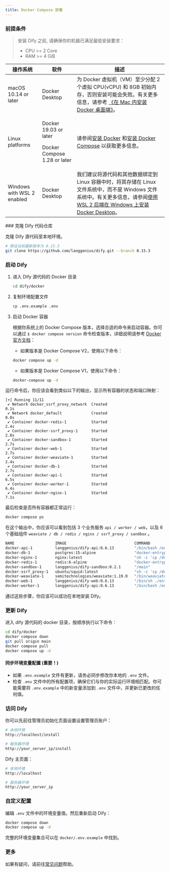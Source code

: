 ```yaml
---
title: Docker Compose 部署
---
```


### 前提条件

> 安装 Dify 之前, 请确保你的机器已满足最低安装要求：
>
> * CPU >= 2 Core
> * RAM >= 4 GiB

<table>
  <thead>
    <tr>
      <th>操作系统</th>
      <th>软件</th>
      <th>描述</th>
    </tr>
  </thead>
  <tbody>
    <tr>
      <td>macOS 10.14 or later</td>
      <td>Docker Desktop</td>
      <td>为 Docker 虚拟机（VM）至少分配 2 个虚拟 CPU(vCPU) 和 8GB 初始内存，否则安装可能会失败。有关更多信息，请参考 <a href="https://docs.docker.com/desktop/install/mac-install/">《在 Mac 内安装 Docker 桌面端》</a>。</td>
    </tr>
    <tr>
      <td>Linux platforms</td>
      <td>
        <p>Docker 19.03 or later</p>
        <p>Docker Compose 1.28 or later</p>
      </td>
      <td>请参阅<a href="https://docs.docker.com/engine/install/">安装 Docker</a> 和<a href="https://docs.docker.com/compose/install/">安装 Docker Compose</a> 以获取更多信息。</td>
    </tr>
    <tr>
      <td>Windows with WSL 2 enabled</td>
      <td>
        <p>Docker Desktop</p>
        <p></p>
      </td>
      <td>我们建议将源代码和其他数据绑定到 Linux 容器中时，将其存储在 Linux 文件系统中，而不是 Windows 文件系统中。有关更多信息，请参阅<a href="https://docs.docker.com/desktop/windows/install/#wsl-2-backend">使用 WSL 2 后端在 Windows 上安装 Docker Desktop</a>。</td>
    </tr>
  </tbody>
</table>
### 克隆 Dify 代码仓库

克隆 Dify 源代码至本地环境。

```bash
# 假设当前最新版本为 0.15.3
git clone https://github.com/langgenius/dify.git --branch 0.15.3
```

### 启动 Dify

1.  进入 Dify 源代码的 Docker 目录

    ```bash
    cd dify/docker
    ```
2.  复制环境配置文件

    ```bash
    cp .env.example .env
    ```
3.  启动 Docker 容器

    根据你系统上的 Docker Compose 版本，选择合适的命令来启动容器。你可以通过 `$ docker compose version` 命令检查版本，详细说明请参考 [Docker 官方文档](https://docs.docker.com/compose/#compose-v2-and-the-new-docker-compose-command)：

    * 如果版本是 Docker Compose V2，使用以下命令：

    ```bash
    docker compose up -d
    ```

    * 如果版本是 Docker Compose V1，使用以下命令：

    ```bash
    docker-compose up -d
    ```

运行命令后，你应该会看到类似以下的输出，显示所有容器的状态和端口映射：

```Shell
[+] Running 11/11
 ✔ Network docker_ssrf_proxy_network  Created                                                                 0.1s 
 ✔ Network docker_default             Created                                                                 0.0s 
 ✔ Container docker-redis-1           Started                                                                 2.4s 
 ✔ Container docker-ssrf_proxy-1      Started                                                                 2.8s 
 ✔ Container docker-sandbox-1         Started                                                                 2.7s 
 ✔ Container docker-web-1             Started                                                                 2.7s 
 ✔ Container docker-weaviate-1        Started                                                                 2.4s 
 ✔ Container docker-db-1              Started                                                                 2.7s 
 ✔ Container docker-api-1             Started                                                                 6.5s 
 ✔ Container docker-worker-1          Started                                                                 6.4s 
 ✔ Container docker-nginx-1           Started                                                                 7.1s
```

最后检查是否所有容器都正常运行：

```bash
docker compose ps
```

在这个输出中，你应该可以看到包括 3 个业务服务 `api / worker / web`，以及 6 个基础组件 `weaviate / db / redis / nginx / ssrf_proxy / sandbox` 。

```bash
NAME                  IMAGE                              COMMAND                   SERVICE      CREATED              STATUS                        PORTS
docker-api-1          langgenius/dify-api:0.6.13         "/bin/bash /entrypoi…"   api          About a minute ago   Up About a minute             5001/tcp
docker-db-1           postgres:15-alpine                 "docker-entrypoint.s…"   db           About a minute ago   Up About a minute (healthy)   5432/tcp
docker-nginx-1        nginx:latest                       "sh -c 'cp /docker-e…"   nginx        About a minute ago   Up About a minute             0.0.0.0:80->80/tcp, :::80->80/tcp, 0.0.0.0:443->443/tcp, :::443->443/tcp
docker-redis-1        redis:6-alpine                     "docker-entrypoint.s…"   redis        About a minute ago   Up About a minute (healthy)   6379/tcp
docker-sandbox-1      langgenius/dify-sandbox:0.2.1      "/main"                   sandbox      About a minute ago   Up About a minute             
docker-ssrf_proxy-1   ubuntu/squid:latest                "sh -c 'cp /docker-e…"   ssrf_proxy   About a minute ago   Up About a minute             3128/tcp
docker-weaviate-1     semitechnologies/weaviate:1.19.0   "/bin/weaviate --hos…"   weaviate     About a minute ago   Up About a minute             
docker-web-1          langgenius/dify-web:0.6.13         "/bin/sh ./entrypoin…"   web          About a minute ago   Up About a minute             3000/tcp
docker-worker-1       langgenius/dify-api:0.6.13         "/bin/bash /entrypoi…"   worker       About a minute ago   Up About a minute             5001/tcp
```

通过这些步骤，你应该可以成功在本地安装 Dify。

### 更新 Dify

进入 dify 源代码的 docker 目录，按顺序执行以下命令：

```bash
cd dify/docker
docker compose down
git pull origin main
docker compose pull
docker compose up -d
```

#### 同步环境变量配置 (重要！)

* 如果 `.env.example` 文件有更新，请务必同步修改你本地的 `.env` 文件。
* 检查 `.env` 文件中的所有配置项，确保它们与你的实际运行环境相匹配。你可能需要将 `.env.example` 中的新变量添加到 `.env` 文件中，并更新已更改的任何值。

### 访问 Dify

你可以先前往管理员初始化页面设置设置管理员账户：

```bash
# 本地环境
http://localhost/install

# 服务器环境
http://your_server_ip/install
```

Dify 主页面：

```bash
# 本地环境
http://localhost

# 服务器环境
http://your_server_ip
```

### 自定义配置

编辑 `.env` 文件中的环境变量值。然后重新启动 Dify：

```bash
docker compose down
docker compose up -d
```

完整的环境变量集合可以在 `docker/.env.example` 中找到。

### 更多

如果有疑问，请前往[常见问题](faq.md)帮助。
